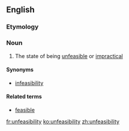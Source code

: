 ==English==

===Etymology===
{{prefix|un|feasibility}}

===Noun===
{{en-noun|unfeasibilities}}
# The state of being [[unfeasible]] or [[impractical]]

====Synonyms====
*[[infeasibility]]

====Related terms====
*[[feasible]]

[[fr:unfeasibility]]
[[ko:unfeasibility]]
[[zh:unfeasibility]]